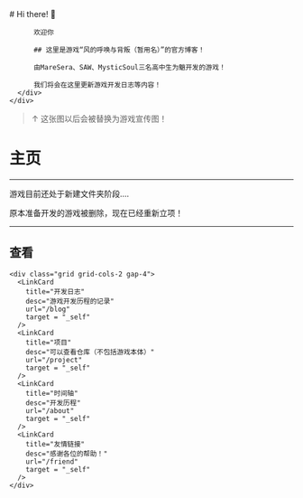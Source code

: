 
<BaseLayout title="Home">
  <BaseCard title="Home">
    <div class="flex">
      <div class="p-6">
          # Hi there! 👋

          欢迎你

          ## 这里是游戏“风的呼唤与背叛（暂用名）”的官方博客！

          由MareSera、SAW、MysticSoul三名高中生为魈开发的游戏！

          我们将会在这里更新游戏开发日志等内容！
      </div>
    </div>

  </BaseCard>

  <BaseCard title="Home" image="/index.webp">

  > ↑  这张图以后会被替换为游戏宣传图！
# 主页

---

游戏目前还处于新建文件夹阶段....

原本准备开发的游戏被删除，现在已经重新立项！


---

## 查看

    <div class="grid grid-cols-2 gap-4">
      <LinkCard
        title="开发日志"
        desc="游戏开发历程的记录"
        url="/blog"
        target = "_self"
      />
      <LinkCard
        title="项目"
        desc="可以查看仓库（不包括游戏本体）"
        url="/project"
        target = "_self"
      />
      <LinkCard
        title="时间轴"
        desc="开发历程"
        url="/about"
        target = "_self"
      />
      <LinkCard
        title="友情链接"
        desc="感谢各位的帮助！"
        url="/friend"
        target = "_self"
      />
    </div>


  </BaseCard>
</BaseLayout>


